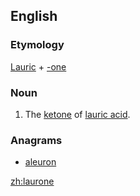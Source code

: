 ==English==

===Etymology===
[[lauric|Lauric]] + [[-one]]

===Noun===
{{head|en|noun}}

# {{context|chemistry}} The [[ketone]] of [[lauric acid]].

===Anagrams===
* [[aleuron#English|aleuron]]

[[zh:laurone]]
